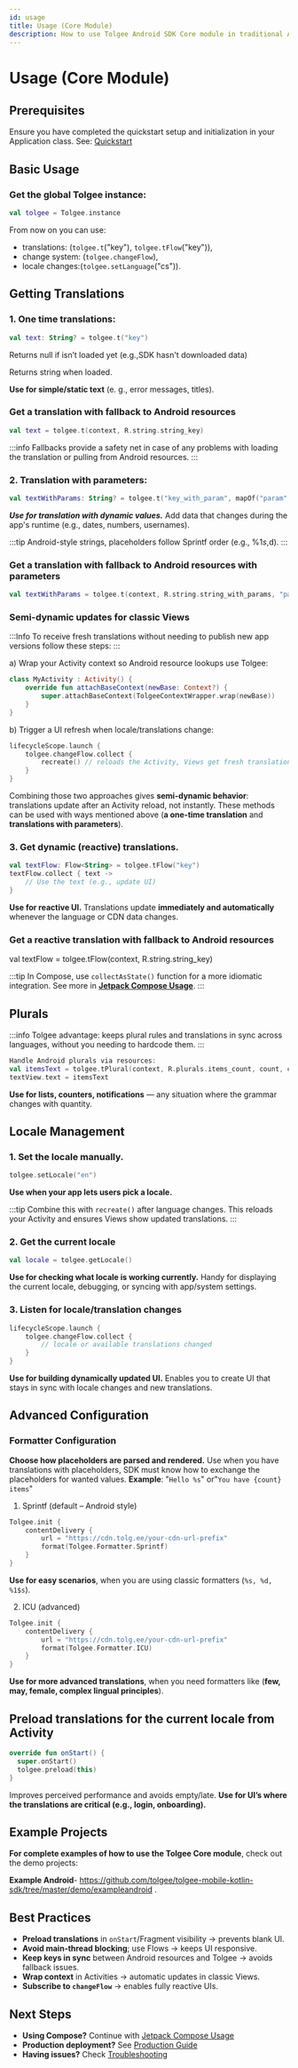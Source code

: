 ```yaml
---
id: usage
title: Usage (Core Module)
description: How to use Tolgee Android SDK Core module in traditional Android Views applications
---
```


# Usage (Core Module)

## Prerequisites

Ensure you have completed the quickstart setup and initialization in your Application class. See: [Quickstart](./quickstart.mdx)

## Basic Usage

### Get the global Tolgee instance:

```kotlin
val tolgee = Tolgee.instance
```

From now on you can use:

- translations: (`tolgee.t`("key"), `tolgee.tFlow`("key")),
- change system: (`tolgee.changeFlow`),
- locale changes:(`tolgee.setLanguage`("cs")).

## Getting Translations

### 1. One time translations:

```kotlin
val text: String? = tolgee.t("key")
```

Returns null if isn’t loaded yet (e.g.,SDK hasn't downloaded data)

Returns string when loaded.

**Use for simple/static text** (e. g., error messages, titles).

### Get a translation with fallback to Android resources

```kotlin
val text = tolgee.t(context, R.string.string_key)
```

:::info
Fallbacks provide a safety net in case of any problems with loading the translation or pulling from Android resources.
:::

### 2. Translation with parameters:

```kotlin
val textWithParams: String? = tolgee.t("key_with_param", mapOf("param" to "value"))
```

**_Use for translation with dynamic values._** Add data that changes during the app's runtime (e.g., dates, numbers, usernames).

:::tip
Android-style strings, placeholders follow Sprintf order (e.g., %1$s, %2$d).
:::

### Get a translation with fallback to Android resources with parameters

```kotlin
val textWithParams = tolgee.t(context, R.string.string_with_params, "param1", "param2")
```

### Semi-dynamic updates for classic Views

:::Info
To receive fresh translations without needing to publish new app versions follow these steps:
:::

a) Wrap your Activity context so Android resource lookups use Tolgee:

```kotlin
class MyActivity : Activity() {
    override fun attachBaseContext(newBase: Context?) {
        super.attachBaseContext(TolgeeContextWrapper.wrap(newBase))
    }
}
```

b) Trigger a UI refresh when locale/translations change:

```kotlin
lifecycleScope.launch {
    tolgee.changeFlow.collect {
        recreate() // reloads the Activity, Views get fresh translations
    }
}
```

Combining those two approaches gives **semi-dynamic behavior**: translations update after an Activity reload, not instantly. These methods can be used with ways mentioned above (**a one-time translation** and **translations with parameters**).

### 3. Get dynamic (reactive) translations.

```kotlin
val textFlow: Flow<String> = tolgee.tFlow("key")
textFlow.collect { text ->
    // Use the text (e.g., update UI)
}
```

**Use for reactive UI.** Translations update **immediately and automatically** whenever the language or CDN data changes.

### Get a reactive translation with fallback to Android resources

val textFlow = tolgee.tFlow(context, R.string.string_key)

:::tip
In Compose, use `collectAsState()` function for a more idiomatic integration. See more in [**Jetpack Compose Usage**](./jetpack/usage.mdx).
:::

## Plurals

:::info
Tolgee advantage: keeps plural rules and translations in sync across languages, without you needing to hardcode them.
:::

```kotlin
Handle Android plurals via resources:
val itemsText = tolgee.tPlural(context, R.plurals.items_count, count, count)
textView.text = itemsText
```

**Use for lists, counters, notifications** — any situation where the grammar changes with quantity.

## Locale Management

### 1. Set the locale manually.

```kotlin
tolgee.setLocale("en")
```

**Use when your app lets users pick a locale.**

:::tip
Combine this with `recreate()` after language changes. This reloads your Activity and ensures Views show updated translations.
:::

### 2. Get the current locale

```kotlin
val locale = tolgee.getLocale()
```

**Use for checking what locale is working currently.**
Handy for displaying the current locale, debugging, or syncing with app/system settings.

### 3. Listen for locale/translation changes

```kotlin
lifecycleScope.launch {
    tolgee.changeFlow.collect {
        // locale or available translations changed
    }
}
```

**Use for building dynamically updated UI.**
Enables you to create UI that stays in sync with locale changes and new translations.

## Advanced Configuration

### Formatter Configuration

**Choose how placeholders are parsed and rendered.**
Use when you have translations with placeholders, SDK must know how to exchange the placeholders for wanted values.
**Example**: "`Hello %s`" or"`You have {count} items`"

1. Sprintf (default – Android style)

```kotlin
Tolgee.init {
    contentDelivery {
        url = "https://cdn.tolg.ee/your-cdn-url-prefix"
        format(Tolgee.Formatter.Sprintf)
    }
}
```

**Use for easy scenarios**, when you are using classic formatters (`%s, %d, %1$s`).

2.  ICU (advanced)

```kotlin
Tolgee.init {
    contentDelivery {
        url = "https://cdn.tolg.ee/your-cdn-url-prefix"
        format(Tolgee.Formatter.ICU)
    }
}
```

**Use for more advanced translations**, when you need formatters like (**few, may, female, complex lingual principles**).

## Preload translations for the current locale from Activity

```kotlin
override fun onStart() {
  super.onStart()
  tolgee.preload(this)
}
```

Improves perceived performance and avoids empty/late.
**Use for UI’s where the translations are critical (e.g., login, onboarding).**

## Example Projects

**For complete examples of how to use the Tolgee Core module**, check out the demo projects:

**Example Android**- https://github.com/tolgee/tolgee-mobile-kotlin-sdk/tree/master/demo/exampleandroid .

## Best Practices

- **Preload translations** in `onStart`/Fragment visibility → prevents blank UI.
- **Avoid main-thread blocking**; use Flows → keeps UI responsive.
- **Keep keys in sync** between Android resources and Tolgee → avoids fallback issues.
- **Wrap context** in Activities → automatic updates in classic Views.
- **Subscribe to `changeFlow`** → enables fully reactive UIs.

## Next Steps

- **Using Compose?** Continue with [Jetpack Compose Usage](./jetpack/usage.mdx)
- **Production deployment?** See [Production Guide](./production.mdx)
- **Having issues?** Check [Troubleshooting](./troubleshooting.mdx)
